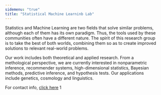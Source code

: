 ```yaml
---
sidemenu: "true"
title: "Statistical Machine Learninb Lab"
---
```


Statistics and Machine Learning are two fields that solve similar problems, although each of them has its own paradigm. Thus, the tools used by these communities often have a different nature. The spirit of this research group is to take the best of both worlds, combining them so as to create improved solutions to relevant real-world problems.

Our work includes both theoretical and applied research. From a methological perspective, we are currently interested in nonparametric inference, recommender systems, high-dimensional statistics, Bayesian methods, predictive inference, and hypothesis tests. Our applications include genetics, cosmology and linguistics.

For contact info, [click here](http://www.small.ufscar.br/contact.html)
1